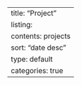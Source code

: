 ---
title: "Project"
listing:
  contents: projects
  sort: "date desc"
  type: default
  categories: true
---